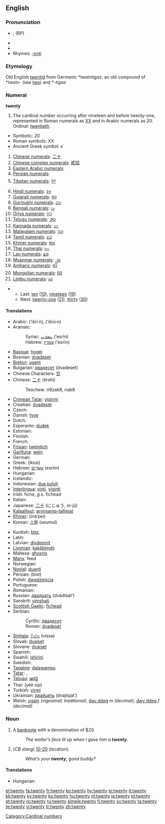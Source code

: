 ==English==
{{rank|appear|thoughts|former|662|twenty|lips|donations|George}}

===Pronunciation===
* {{IPA|/twɛntiː/}}, {{IPAchar|/twɛniː/}} (RP)
* {{audio|en-us-twenty.ogg|Audio (US)}}
* {{audio|en-uk-twenty.ogg|Audio (UK)}}
* Rhymes: [[Rhymes:English:-ɛnti|-ɛnti]]

===Etymology===
Old English ''[[twentiġ]]'' from Germanic *''twaintigaz'', an old compound of *''twain-'' (see [[two]]) and *''-tigaz''

===Numeral===
'''twenty'''

# The cardinal number occurring after nineteen and before twenty-one, represented in Roman numerals as [[XX]] and in Arabic numerals as 20.  Ordinal: [[twentieth]].
* Symbolic: 20
* Roman symbols: XX
* Ancient Greek symbol: κ΄
# [[w:Chinese numerals|Chinese numerals]]: [[二十]]
# [[w:Chinese numerals|Chinese complex numerals]]: [[貳拾]]
# [[w:Eastern Arabic numerals|Eastern Arabic numerals]]: {{ARchar|[[٢٠]]}}
# [[w:Eastern Arabic numerals|Persian numerals]]: {{FAchar|[[۲۰]]}}
# [[w:Indian numerals|Tibetan numerals]]: [[༢༠]]
# [[w:Indian numerals|Hindi numerals]]: [[२०]]
# [[w:Indian numerals|Gujarati numerals]]: [[૨૦]]
# [[w:Indian numerals|Gurmukhi numerals]]: [[੨੦]]
# [[w:Indian numerals|Bengali numerals]]: [[২০]]
# [[w:Indian numerals|Oriya numerals]]: [[୨୦]]
# [[w:Indian numerals|Telugu numerals]]: [[౨౦]]
# [[w:Indian numerals|Kannada numerals]]: [[೨೦]]
# [[w:Indian numerals|Malayalam numerals]]: [[൨൦]]
# [[w:Indian numerals|Tamil numerals]]: [[௨௰]]
# [[w:Khmer script|Khmer numerals]]: [[២០]]
# [[w:Thai numerals|Thai numerals]]: [[๒๐]]
# [[w:Lao alphabet|Lao numerals]]: [[໒໐]]
# [[w:Burmese alphabet|Myanmar numerals]]: [[၂၀]]
# [[w:Amharic language|Amharic numerals]]: [[፪፲]]
# [[w:Mongolian alphabet|Mongolian numerals]]: [[᠒᠐]]
# [[w:Limbu language|Limbu numerals]]: [[᥈᥆]]

** Last: [[ten]] ([[10]]), [[nineteen]] ([[19]])
** Next: [[twenty-one]] ([[21]]), [[thirty]] ([[30]])

====Translations====
{{trans-top|cardinal number}}
* Arabic: {{ARchar|[[عشرين]]}} (‘išrí:n), {{ARchar|[[عشرون]]}} (‘išrú:n)
* Aramaic:
*: Syriac: [[ܥܣܪܝܢ]] (‘esrīn) {{c}}
*: Hebrew: [[עסרין]] (‘esrīn) {{c}}
* [[Basque]]: [[hogei]]
* Bosnian: [[dvadeset]]
* [[Breton]]: [[ugent]]
* Bulgarian: [[двадесет]] (dvadeset)
* Chinese Characters: [[廿]]
* Chinese: [[二十]] (èrshí)
*: Teochew: ri6zab8, riab8
* [[Crimean Tatar]]: [[yigirmi]]
* Croatian: [[dvadeset]]
* Czech: {{t-|cs|dvacet}}
* Danish: [[tyve]]
* Dutch: {{t+|nl|twintig|f}}
* Esperanto: [[dudek]]
* Estonian: {{t-|et|kakskümmend}}
* Finnish: {{t+|fi|kaksikymmentä}}
* French: {{t+|fr|vingt|m}}
* [[Frisian]]: [[tweintich]]
* [[Garífuna]]: [[wein]]
* German: {{t+|de|zwanzig|f}}
* Greek: {{t+|el|είκοσι|sc=Grek}} (íkosi)
* Hebrew: [[עשרים|עֶשְׂרִים]] (esrím) {{m|f}}
* Hungarian: {{t+|hu|húsz}}
* Icelandic: {{t+|is|tuttugu}}
* Indonesian: [[dua puluh]]
* [[Interlingua]]: [[vinti]], [[viginti]]
* Irish: fiche, ''g.s.'' fichead
* Italian: {{t+|it|venti|m}}
* Japanese: [[二十]] (にじゅう, ni-jū)
* [[Kalaallisut]]: [[arvirsaniq-tallimat]]
* [[Khmer]]: {{KMchar|[[ម្ភៃ]]}} (ma’pei)
* Korean: [[스물]] (seumul)
{{trans-mid}}
* Kurdish: [[bîst]], {{KUchar|[[بیست]]}}
* Latin: {{t-|la|viginti}}
* Latvian: [[divdesmit]]
* [[Livonian]]: [[kakškimdõ]]
* Maltese: [[għoxrin]]
* [[Manx]]: feed
* Norwegian: {{t+|no|tjue}}
* [[Novial]]: [[duanti]]
* Persian: {{FAchar|[[بيست]]}} (bist)
* Polish: [[dwadzieścia]]
* Portuguese: {{t+|pt|vinte}}
* Romanian: {{t+|ro|douăzeci}}
* Russian: [[двадцать]] (dvádtsat’)
* Sanskrit: [[vimshatí]]
* [[Scottish Gaelic]]: [[fichead]]
* Serbian:
*: Cyrillic: [[двадесет]]
*: Roman: [[dvadeset]]
* [[Sinhala]]: [[විස්ස]] (vissa)
* Slovak: [[dvajset]]
* Slovene: [[dvajset]]
* Spanish: {{t+|es|veinte}}
* Swahili: [[ishirini]]
* Swedish: {{t+|sv|tjugo}}
* [[Tagalog]]: [[dalawampu]]
* [[Tatar]]: {{t+|tt|егерме|sc=Cyrl|xs=Tatar}}, {{t-|tt|yegerme|xs=Tatar}}
* [[Telugu]]: [[ఇరవై]]
* Thai: {{THchar|[[ยี่สิบ]]}} (yèè sip)
* Turkish: [[yirmi]]
* Ukrainian: [[двайцять]] (dvajtsjat’)
* Welsh: [[ugain]] ''(vigesimal, traditional)'', [[dau ddeg]] ''m (decimal)'', [[dwy ddeg]] ''f (decimal)''
{{trans-bottom}}

===Noun===
{{en-noun|twenties}}

# {{colloquial}} A [[banknote]] with a denomination of $20.
#: ''The waiter’s face lit up when I gave him a '''twenty'''.''
# (''CB slang'') [[10-20]] (location).
#: ''What’s your '''twenty,''' good buddy?''

====Translations====
{{trans-top|a banknote with a denomination of $20}}
* Hungarian: {{t|hu|húszas}}
{{trans-mid}}
{{trans-bottom}}

{{trans-top|CB slang - location}}
{{trans-mid}}
{{trans-bottom}}

[[Category:Cardinal numbers]]

[[el:twenty]]
[[fa:twenty]]
[[fr:twenty]]
[[ko:twenty]]
[[hy:twenty]]
[[io:twenty]]
[[it:twenty]]
[[kk:twenty]]
[[ky:twenty]]
[[ku:twenty]]
[[hu:twenty]]
[[nl:twenty]]
[[ja:twenty]]
[[pl:twenty]]
[[pt:twenty]]
[[ro:twenty]]
[[ru:twenty]]
[[simple:twenty]]
[[fi:twenty]]
[[sv:twenty]]
[[ta:twenty]]
[[te:twenty]]
[[vi:twenty]]
[[tr:twenty]]
[[zh:twenty]]